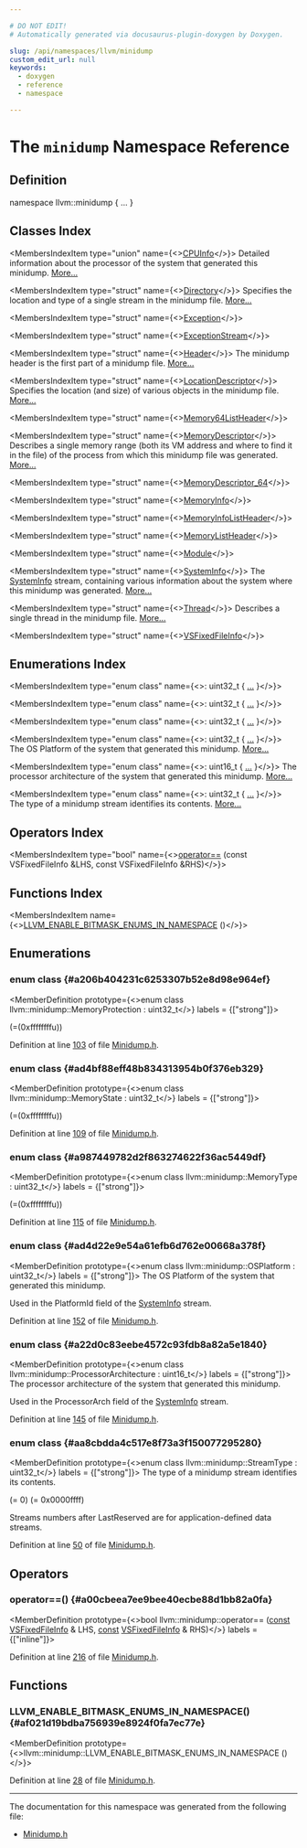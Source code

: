 ```yaml
---

# DO NOT EDIT!
# Automatically generated via docusaurus-plugin-doxygen by Doxygen.

slug: /api/namespaces/llvm/minidump
custom_edit_url: null
keywords:
  - doxygen
  - reference
  - namespace

---
```





# The `minidump` Namespace Reference

<DoxygenPage pluginConfig={pluginConfig}>



## Definition

<CodeBlock>namespace llvm::minidump &#123; ... &#125;</CodeBlock>

## Classes Index

<MembersIndex>

<MembersIndexItem
  type="union"
  name={<><a href="/docs/api/unions/llvm/minidump/cpuinfo">CPUInfo</a></>}>
Detailed information about the processor of the system that generated this minidump. <a href="/docs/api/unions/llvm/minidump/cpuinfo/#details">More...</a>
</MembersIndexItem>

<MembersIndexItem
  type="struct"
  name={<><a href="/docs/api/structs/llvm/minidump/directory">Directory</a></>}>
Specifies the location and type of a single stream in the minidump file. <a href="/docs/api/structs/llvm/minidump/directory/#details">More...</a>
</MembersIndexItem>

<MembersIndexItem
  type="struct"
  name={<><a href="/docs/api/structs/llvm/minidump/exception">Exception</a></>}>
</MembersIndexItem>

<MembersIndexItem
  type="struct"
  name={<><a href="/docs/api/structs/llvm/minidump/exceptionstream">ExceptionStream</a></>}>
</MembersIndexItem>

<MembersIndexItem
  type="struct"
  name={<><a href="/docs/api/structs/llvm/minidump/header">Header</a></>}>
The minidump header is the first part of a minidump file. <a href="/docs/api/structs/llvm/minidump/header/#details">More...</a>
</MembersIndexItem>

<MembersIndexItem
  type="struct"
  name={<><a href="/docs/api/structs/llvm/minidump/locationdescriptor">LocationDescriptor</a></>}>
Specifies the location (and size) of various objects in the minidump file. <a href="/docs/api/structs/llvm/minidump/locationdescriptor/#details">More...</a>
</MembersIndexItem>

<MembersIndexItem
  type="struct"
  name={<><a href="/docs/api/structs/llvm/minidump/memory64listheader">Memory64ListHeader</a></>}>
</MembersIndexItem>

<MembersIndexItem
  type="struct"
  name={<><a href="/docs/api/structs/llvm/minidump/memorydescriptor">MemoryDescriptor</a></>}>
Describes a single memory range (both its VM address and where to find it in the file) of the process from which this minidump file was generated. <a href="/docs/api/structs/llvm/minidump/memorydescriptor/#details">More...</a>
</MembersIndexItem>

<MembersIndexItem
  type="struct"
  name={<><a href="/docs/api/structs/llvm/minidump/memorydescriptor-64">MemoryDescriptor_64</a></>}>
</MembersIndexItem>

<MembersIndexItem
  type="struct"
  name={<><a href="/docs/api/structs/llvm/minidump/memoryinfo">MemoryInfo</a></>}>
</MembersIndexItem>

<MembersIndexItem
  type="struct"
  name={<><a href="/docs/api/structs/llvm/minidump/memoryinfolistheader">MemoryInfoListHeader</a></>}>
</MembersIndexItem>

<MembersIndexItem
  type="struct"
  name={<><a href="/docs/api/structs/llvm/minidump/memorylistheader">MemoryListHeader</a></>}>
</MembersIndexItem>

<MembersIndexItem
  type="struct"
  name={<><a href="/docs/api/structs/llvm/minidump/module">Module</a></>}>
</MembersIndexItem>

<MembersIndexItem
  type="struct"
  name={<><a href="/docs/api/structs/llvm/minidump/systeminfo">SystemInfo</a></>}>
The <a href="/docs/api/structs/llvm/minidump/systeminfo">SystemInfo</a> stream, containing various information about the system where this minidump was generated. <a href="/docs/api/structs/llvm/minidump/systeminfo/#details">More...</a>
</MembersIndexItem>

<MembersIndexItem
  type="struct"
  name={<><a href="/docs/api/structs/llvm/minidump/thread">Thread</a></>}>
Describes a single thread in the minidump file. <a href="/docs/api/structs/llvm/minidump/thread/#details">More...</a>
</MembersIndexItem>

<MembersIndexItem
  type="struct"
  name={<><a href="/docs/api/structs/llvm/minidump/vsfixedfileinfo">VSFixedFileInfo</a></>}>
</MembersIndexItem>

</MembersIndex>

## Enumerations Index

<MembersIndex>

<MembersIndexItem
  type="enum class"
  name={<>: uint32&#95;t &#123; <a href="#a206b404231c6253307b52e8d98e964ef">...</a> &#125;</>}>
</MembersIndexItem>

<MembersIndexItem
  type="enum class"
  name={<>: uint32&#95;t &#123; <a href="#ad4bf88eff48b834313954b0f376eb329">...</a> &#125;</>}>
</MembersIndexItem>

<MembersIndexItem
  type="enum class"
  name={<>: uint32&#95;t &#123; <a href="#a987449782d2f863274622f36ac5449df">...</a> &#125;</>}>
</MembersIndexItem>

<MembersIndexItem
  type="enum class"
  name={<>: uint32&#95;t &#123; <a href="#ad4d22e9e54a61efb6d762e00668a378f">...</a> &#125;</>}>
The OS Platform of the system that generated this minidump. <a href="#ad4d22e9e54a61efb6d762e00668a378f">More...</a>
</MembersIndexItem>

<MembersIndexItem
  type="enum class"
  name={<>: uint16&#95;t &#123; <a href="#a22d0c83eebe4572c93fdb8a82a5e1840">...</a> &#125;</>}>
The processor architecture of the system that generated this minidump. <a href="#a22d0c83eebe4572c93fdb8a82a5e1840">More...</a>
</MembersIndexItem>

<MembersIndexItem
  type="enum class"
  name={<>: uint32&#95;t &#123; <a href="#aa8cbdda4c517e8f73a3f150077295280">...</a> &#125;</>}>
The type of a minidump stream identifies its contents. <a href="#aa8cbdda4c517e8f73a3f150077295280">More...</a>
</MembersIndexItem>

</MembersIndex>

## Operators Index

<MembersIndex>

<MembersIndexItem
  type="bool"
  name={<><a href="#a00cbeea7ee9bee40ecbe88d1bb82a0fa">operator==</a> (const VSFixedFileInfo &amp;LHS, const VSFixedFileInfo &amp;RHS)</>}>
</MembersIndexItem>

</MembersIndex>

## Functions Index

<MembersIndex>

<MembersIndexItem
  name={<><a href="#af021d19bdba756939e8924f0fa7ec77e">LLVM&#95;ENABLE&#95;BITMASK&#95;ENUMS&#95;IN&#95;NAMESPACE</a> ()</>}>
</MembersIndexItem>

</MembersIndex>


<SectionDefinition>

## Enumerations

### enum class  {#a206b404231c6253307b52e8d98e964ef}

<MemberDefinition
  prototype={<>enum class llvm::minidump::MemoryProtection : uint32&#95;t</>}
 labels = {["strong"]}>

<EnumerationList title="Enumeration values">

<Link id="a206b404231c6253307b52e8d98e964efaab882f7771b12a605e94c8abb12db9cf" />
<EnumerationListItem name="LLVM_MARK_AS_BITMASK_ENUM">
 (=(0xffffffffu))
</EnumerationListItem>

</EnumerationList>

Definition at line <a href="/docs/api/files/include/include/llvm/include/llvm/binaryformat/minidump-h/#l00103">103</a> of file <a href="/docs/api/files/include/include/llvm/include/llvm/binaryformat/minidump-h">Minidump.h</a>.
</MemberDefinition>

### enum class  {#ad4bf88eff48b834313954b0f376eb329}

<MemberDefinition
  prototype={<>enum class llvm::minidump::MemoryState : uint32&#95;t</>}
 labels = {["strong"]}>

<EnumerationList title="Enumeration values">

<Link id="ad4bf88eff48b834313954b0f376eb329aab882f7771b12a605e94c8abb12db9cf" />
<EnumerationListItem name="LLVM_MARK_AS_BITMASK_ENUM">
 (=(0xffffffffu))
</EnumerationListItem>

</EnumerationList>

Definition at line <a href="/docs/api/files/include/include/llvm/include/llvm/binaryformat/minidump-h/#l00109">109</a> of file <a href="/docs/api/files/include/include/llvm/include/llvm/binaryformat/minidump-h">Minidump.h</a>.
</MemberDefinition>

### enum class  {#a987449782d2f863274622f36ac5449df}

<MemberDefinition
  prototype={<>enum class llvm::minidump::MemoryType : uint32&#95;t</>}
 labels = {["strong"]}>

<EnumerationList title="Enumeration values">

<Link id="a987449782d2f863274622f36ac5449dfaab882f7771b12a605e94c8abb12db9cf" />
<EnumerationListItem name="LLVM_MARK_AS_BITMASK_ENUM">
 (=(0xffffffffu))
</EnumerationListItem>

</EnumerationList>

Definition at line <a href="/docs/api/files/include/include/llvm/include/llvm/binaryformat/minidump-h/#l00115">115</a> of file <a href="/docs/api/files/include/include/llvm/include/llvm/binaryformat/minidump-h">Minidump.h</a>.
</MemberDefinition>

### enum class  {#ad4d22e9e54a61efb6d762e00668a378f}

<MemberDefinition
  prototype={<>enum class llvm::minidump::OSPlatform : uint32&#95;t</>}
 labels = {["strong"]}>
The OS Platform of the system that generated this minidump.

<EnumerationList title="Enumeration values">

</EnumerationList>

Used in the PlatformId field of the <a href="/docs/api/structs/llvm/minidump/systeminfo">SystemInfo</a> stream.

Definition at line <a href="/docs/api/files/include/include/llvm/include/llvm/binaryformat/minidump-h/#l00152">152</a> of file <a href="/docs/api/files/include/include/llvm/include/llvm/binaryformat/minidump-h">Minidump.h</a>.
</MemberDefinition>

### enum class  {#a22d0c83eebe4572c93fdb8a82a5e1840}

<MemberDefinition
  prototype={<>enum class llvm::minidump::ProcessorArchitecture : uint16&#95;t</>}
 labels = {["strong"]}>
The processor architecture of the system that generated this minidump.

<EnumerationList title="Enumeration values">

</EnumerationList>

Used in the ProcessorArch field of the <a href="/docs/api/structs/llvm/minidump/systeminfo">SystemInfo</a> stream.

Definition at line <a href="/docs/api/files/include/include/llvm/include/llvm/binaryformat/minidump-h/#l00145">145</a> of file <a href="/docs/api/files/include/include/llvm/include/llvm/binaryformat/minidump-h">Minidump.h</a>.
</MemberDefinition>

### enum class  {#aa8cbdda4c517e8f73a3f150077295280}

<MemberDefinition
  prototype={<>enum class llvm::minidump::StreamType : uint32&#95;t</>}
 labels = {["strong"]}>
The type of a minidump stream identifies its contents.

<EnumerationList title="Enumeration values">

<Link id="aa8cbdda4c517e8f73a3f150077295280a92e592d90b9548016776a6fb68dccded" />
<EnumerationListItem name="Unused">
 (= 0)
</EnumerationListItem>

<Link id="aa8cbdda4c517e8f73a3f150077295280a8d896e514dd2ba25fabe46cc8076a9bc" />
<EnumerationListItem name="LastReserved">
 (= 0x0000ffff)
</EnumerationListItem>

</EnumerationList>

Streams numbers after LastReserved are for application-defined data streams.

Definition at line <a href="/docs/api/files/include/include/llvm/include/llvm/binaryformat/minidump-h/#l00050">50</a> of file <a href="/docs/api/files/include/include/llvm/include/llvm/binaryformat/minidump-h">Minidump.h</a>.
</MemberDefinition>

</SectionDefinition>

<SectionDefinition>

## Operators

### operator==() {#a00cbeea7ee9bee40ecbe88d1bb82a0fa}

<MemberDefinition
  prototype={<>bool llvm::minidump::operator== (<a href="/docs/api/files/lib/lib/target/lib/target/aarch64/aarch64promoteconstant-cpp/#a90f8350fecae261c25be85d38b451bff">const</a> <a href="/docs/api/structs/llvm/minidump/vsfixedfileinfo">VSFixedFileInfo</a> &amp; LHS, <a href="/docs/api/files/lib/lib/target/lib/target/aarch64/aarch64promoteconstant-cpp/#a90f8350fecae261c25be85d38b451bff">const</a> <a href="/docs/api/structs/llvm/minidump/vsfixedfileinfo">VSFixedFileInfo</a> &amp; RHS)</>}
  labels = {["inline"]}>

Definition at line <a href="/docs/api/files/include/include/llvm/include/llvm/binaryformat/minidump-h/#l00216">216</a> of file <a href="/docs/api/files/include/include/llvm/include/llvm/binaryformat/minidump-h">Minidump.h</a>.
</MemberDefinition>

</SectionDefinition>

<SectionDefinition>

## Functions

### LLVM&#95;ENABLE&#95;BITMASK&#95;ENUMS&#95;IN&#95;NAMESPACE() {#af021d19bdba756939e8924f0fa7ec77e}

<MemberDefinition
  prototype={<>llvm::minidump::LLVM&#95;ENABLE&#95;BITMASK&#95;ENUMS&#95;IN&#95;NAMESPACE ()</>}>

Definition at line <a href="/docs/api/files/include/include/llvm/include/llvm/binaryformat/minidump-h/#l00028">28</a> of file <a href="/docs/api/files/include/include/llvm/include/llvm/binaryformat/minidump-h">Minidump.h</a>.
</MemberDefinition>

</SectionDefinition>

<hr/>

The documentation for this namespace was generated from the following file:

<ul>
<li><a href="/docs/api/files/include/include/llvm/include/llvm/binaryformat/minidump-h">Minidump.h</a></li>
</ul>

</DoxygenPage>
